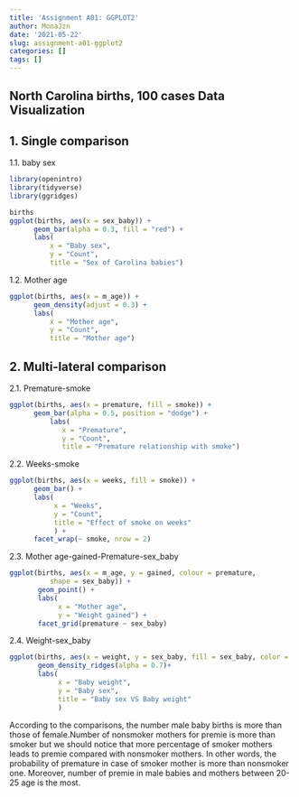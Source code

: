 ```yaml
---
title: 'Assignment A01: GGPLOT2'
author: MonaJzn
date: '2021-05-22'
slug: assignment-a01-ggplot2
categories: []
tags: []
---
```

## North Carolina births, 100 cases Data Visualization

## 1. Single comparison
1.1. baby sex
```r
library(openintro)
library(tidyverse)
library(ggridges)

births
ggplot(births, aes(x = sex_baby)) +
      geom_bar(alpha = 0.3, fill = "red") +
      labs(
          x = "Baby sex",
          y = "Count",
          title = "Sex of Carolina babies")
```
1.2. Mother age
```r
ggplot(births, aes(x = m_age)) +
      geom_density(adjust = 0.3) +
      labs(
          x = "Mother age",
          y = "Count",
          title = "Mother age")
```

##  2. Multi-lateral comparison

2.1. Premature-smoke
```r
ggplot(births, aes(x = premature, fill = smoke)) +
      geom_bar(alpha = 0.5, position = "dodge") +
          labs(
             x = "Premature",
             y = "Count",
             title = "Premature relationship with smoke")
```
2.2. Weeks-smoke
```r
ggplot(births, aes(x = weeks, fill = smoke)) + 
      geom_bar() +
      labs(
           x = "Weeks",
           y = "Count",
           title = "Effect of smoke on weeks"
           ) +
      facet_wrap(~ smoke, nrow = 2)
```


2.3. Mother age-gained-Premature-sex_baby

```r
ggplot(births, aes(x = m_age, y = gained, colour = premature,
          shape = sex_baby)) + 
       geom_point() +
       labs(
            x = "Mother age",
            y = "Weight gained") +
       facet_grid(premature ~ sex_baby)

```
2.4. Weight-sex_baby
```r
ggplot(births, aes(x = weight, y = sex_baby, fill = sex_baby, color =             sex_baby)) + 
       geom_density_ridges(alpha = 0.7)+
       labs(
            x = "Baby weight",
            y = "Baby sex",
            title = "Baby sex VS Baby weight"
            )

```
According to the comparisons, the number male baby births is more than those of female.Number of nonsmoker mothers for premie is more than smoker but we should notice that more percentage of smoker mothers leads to premie compared with nonsmoker mothers. In other words, the probability of premature in case of smoker mother is more than nonsmoker one. Moreover, number of premie in male babies and mothers between 20-25 age is the most.   
